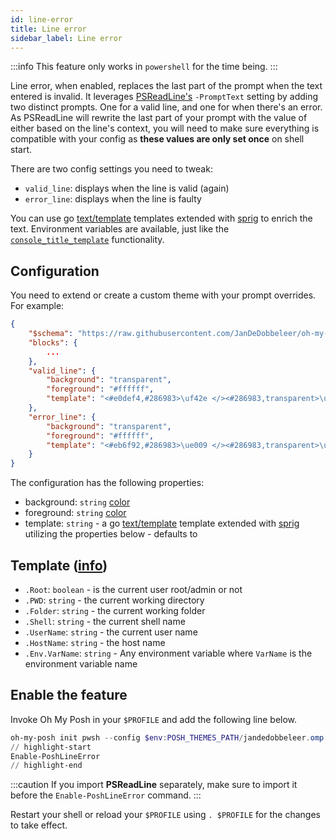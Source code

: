 ```yaml
---
id: line-error
title: Line error
sidebar_label: Line error
---
```


:::info
This feature only works in `powershell` for the time being.
:::

Line error, when enabled, replaces the last part of the prompt when the text entered is invalid. It leverages
[PSReadLine's][psreadline] `-PromptText` setting by adding two distinct prompts. One for a valid line,
and one for when there's an error. As PSReadLine will rewrite the last part of
your prompt with the value of either based on the line's context, you will need to make sure everything
is compatible with your config as **these values are only set once** on shell start.

There are two config settings you need to tweak:

- `valid_line`:  displays when the line is valid (again)
- `error_line`:  displays when the line is faulty

You can use go [text/template][go-text-template] templates extended with [sprig][sprig] to enrich the text.
Environment variables are available, just like the [`console_title_template`][console-title] functionality.

## Configuration

You need to extend or create a custom theme with your prompt overrides. For example:

```json
{
    "$schema": "https://raw.githubusercontent.com/JanDeDobbeleer/oh-my-posh/main/themes/schema.json",
    "blocks": {
        ...
    },
    "valid_line": {
        "background": "transparent",
        "foreground": "#ffffff",
        "template": "<#e0def4,#286983>\uf42e </><#286983,transparent>\ue0b4</> "
    },
    "error_line": {
        "background": "transparent",
        "foreground": "#ffffff",
        "template": "<#eb6f92,#286983>\ue009 </><#286983,transparent>\ue0b4</> "
    }
}
```

The configuration has the following properties:

- background: `string` [color][colors]
- foreground: `string` [color][colors]
- template: `string` - a go [text/template][go-text-template] template extended with [sprig][sprig] utilizing the
properties below - defaults to ` `

## Template ([info][templates])

- `.Root`: `boolean` - is the current user root/admin or not
- `.PWD`: `string` - the current working directory
- `.Folder`: `string` - the current working folder
- `.Shell`: `string` - the current shell name
- `.UserName`: `string` - the current user name
- `.HostName`: `string` - the host name
- `.Env.VarName`: `string` - Any environment variable where `VarName` is the environment variable name

## Enable the feature

Invoke Oh My Posh in your `$PROFILE` and add the following line below.

```powershell
oh-my-posh init pwsh --config $env:POSH_THEMES_PATH/jandedobbeleer.omp.json | Invoke-Expression
// highlight-start
Enable-PoshLineError
// highlight-end
```

:::caution
If you import **PSReadLine** separately, make sure to import it before the `Enable-PoshLineError` command.
:::

Restart your shell or reload your `$PROFILE` using `. $PROFILE` for the changes to take effect.

[colors]: /docs/configuration/colors
[go-text-template]: https://golang.org/pkg/text/template/
[sprig]: https://masterminds.github.io/sprig/
[console-title]: /docs/configuration/title#console-title-template
[psreadline]: https://github.com/PowerShell/PSReadLine
[templates]: /docs/configuration/templates
